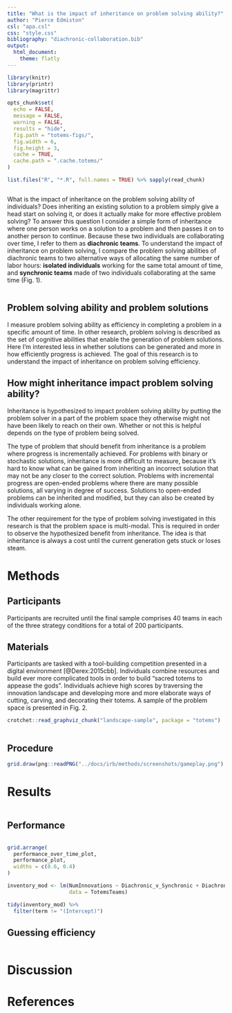 ```yaml
---
title: "What is the impact of inheritance on problem solving ability?"
author: "Pierce Edmiston"
csl: "apa.csl"
css: "style.css"
bibliography: "diachronic-collaboration.bib"
output:
  html_document:
    theme: flatly
---
```


```r
library(knitr)
library(printr)
library(magrittr)

opts_chunk$set(
  echo = FALSE,
  message = FALSE,
  warning = FALSE,
  results = "hide",
  fig.path = "totems-figs/",
  fig.width = 6,
  fig.height = 3,
  cache = TRUE,
  cache.path = ".cache.totems/"
)

list.files("R", "*.R", full.names = TRUE) %>% sapply(read_chunk)
```

```r
```

What is the impact of inheritance on the problem solving ability of individuals? Does inheriting an existing solution to a problem simply give a head start on solving it, or does it actually make for more effective problem solving? To answer this question I consider a simple form of inheritance where one person works on a solution to a problem and then passes it on to another person to continue. Because these two individuals are collaborating over time, I refer to them as **diachronic teams**. To understand the impact of inheritance on problem solving, I compare the problem solving abilities of diachronic teams to two alternative ways of allocating the same number of labor hours: **isolated individuals** working for the same total amount of time, and **synchronic teams** made of two individuals collaborating at the same time (Fig. 1).

```r
```

## Problem solving ability and problem solutions

I measure problem solving ability as efficiency in completing a problem in a specific amount of time. In other research, problem solving is described as the set of cognitive abilities that enable the generation of problem solutions. Here I'm interested less in whether solutions can be generated and more in how efficiently progress is achieved. The goal of this research is to understand the impact of inheritance on problem solving efficiency.

\begin{equation}
problem\ solution = ability \cdot time \cdot inheritance\\
\end{equation}

## How might inheritance impact problem solving ability?

Inheritance is hypothesized to impact problem solving ability by putting the problem solver in a part of the problem space they otherwise might not have been likely to reach on their own. Whether or not this is helpful depends on the type of problem being solved.

The type of problem that should benefit from inheritance is a problem where progress is incrementally achieved. For problems with binary or stochastic solutions, inheritance is more difficult to measure, because it's hard to know what can be gained from inheriting an incorrect solution that may not be any closer to the correct solution. Problems with incremental progress are open-ended problems where there are many possible solutions, all varying in degree of success. Solutions to open-ended problems can be inherited and modified, but they can also be created by individuals working alone.

The other requirement for the type of problem solving investigated in this research is that the problem space is multi-modal. This is required in order to observe the hypothesized benefit from inheritance. The idea is that inheritance is always a cost until the current generation gets stuck or loses steam.

# Methods

## Participants

Participants are recruited until the final sample comprises 40 teams in each of the three strategy conditions for a total of 200 participants.

## Materials

Participants are tasked with a tool-building competition presented in a digital environment [@Derex:2015cbb]. Individuals combine resources and build ever more complicated tools in order to build "sacred totems to appease the gods". Individuals achieve high scores by traversing the innovation landscape and developing more and more elaborate ways of cutting, carving, and decorating their totems. A sample of the problem space is presented in Fig. 2.

```r
crotchet::read_graphviz_chunk("landscape-sample", package = "totems")
```

```r
```

## Procedure

```r
grid.draw(png::readPNG("../docs/irb/methods/screenshots/gameplay.png") %>% rasterGrob())
```

# Results

```r
```

## Performance

```r
```

```r
grid.arrange(
  performance_over_time_plot,
  performance_plot,
  widths = c(0.6, 0.4)
)
```

```r
inventory_mod <- lm(NumInnovations ~ Diachronic_v_Synchronic + Diachronic_v_Isolated,
                    data = TotemsTeams)
```

```r
tidy(inventory_mod) %>%
  filter(term != "(Intercept)")
```

## Guessing efficiency

```r
```

# Discussion

# References
